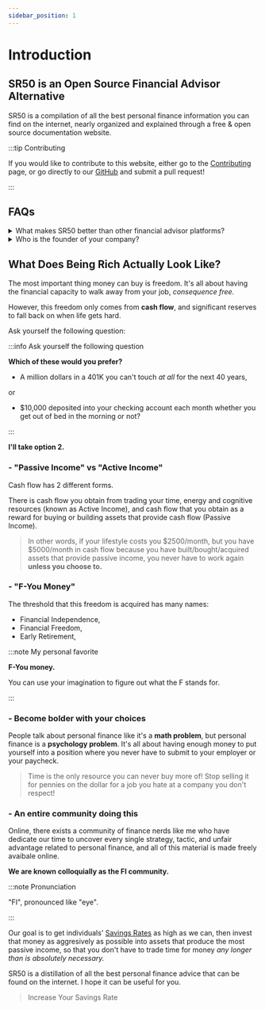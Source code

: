 ```yaml
---
sidebar_position: 1
---
```


# Introduction

## SR50 is an Open Source Financial Advisor Alternative

SR50 is a compilation of all the best personal finance information you can find on the internet, nearly organized and explained through a free & open source documentation website. 

:::tip Contributing

If you would like to contribute to this website, either go to the [Contributing](community/4-contributing.md) page, or go directly to our [GitHub](https://github.com/tpascarella/sr50) and submit a pull request!

:::

## FAQs

<details>
  <summary>What makes SR50 better than other financial advisor platforms?</summary>

A few things:
- We open source everything we teach, and our educational material is constantly being updated and refined as we obtain user feedback.
- We focus on improving users' Savings Rate, as opposed to Net Worth. Savings Rate is the most important KPI in personal finance, and if you optimize for Savings Rate you can reach the same level of financial independence in just 3-5 years, as would take 35-40 years using a typical financial advisor approach.

</details>

<details>
  <summary>Who is the founder of your company?</summary>

[This guy.](https://tpascarella.github.io)

</details>

## What Does Being Rich Actually Look Like?

The most important thing money can buy is freedom. It's all about having the financial capacity to walk away from your job, *consequence free.* 

However, this freedom only comes from **cash flow**, and significant reserves to fall back on when life gets hard. 

Ask yourself the following question:

:::info Ask yourself the following question

**Which of these would you prefer?**

- A million dollars in a 401K you can't touch *at all* for the next 40 years,

or

- $10,000 deposited into your checking account each month whether you get out of bed in the morning or not?

:::

**I'll take option 2.**

### - "Passive Income" vs "Active Income"

Cash flow has 2 different forms. 

There is cash flow you obtain from trading your time, energy and cognitive resources (known as Active Income), and cash flow that you obtain as a reward for buying or building assets that provide cash flow (Passive Income).

>In other words, if your lifestyle costs you $2500/month, but you have $5000/month in cash flow because you have built/bought/acquired assets that provide passive income, you never have to work again **unless you choose to.** 

### - "F-You Money"

The threshold that this freedom is acquired has many names:

- Financial Independence, 
- Financial Freedom, 
- Early Retirement,

:::note My personal favorite

**F-You money.**

You can use your imagination to figure out what the F stands for.

:::

### - Become bolder with your choices

People talk about personal finance like it's a **math problem**, but personal finance is a **psychology problem**. It's all about having enough money to put yourself into a position where you never have to submit to your employer or your paycheck. 

>Time is the only resource you can never buy more of! Stop selling it for pennies on the dollar for a job you hate at a company you don't respect!

### - An entire community doing this

Online, there exists a community of finance nerds like me who have dedicate our time to uncover every single strategy, tactic, and unfair advantage related to personal finance, and all of this material is made freely avaibale online. 

**We are known colloquially as the FI community.**

:::note Pronunciation

"FI", pronounced like "eye".

:::

Our goal is to get individuals' [Savings Rates](/kpis/savings-rate.md) as high as we can, then invest that money as aggresively as possible into assets that produce the most passive income, so that you don't have to trade time for money *any longer than is absolutely necessary.*

SR50 is a distillation of all the best personal finance advice that can be found on the internet. I hope it can be useful for you.

>Increase Your Savings Rate